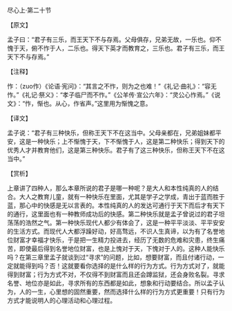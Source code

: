 

尽心上·第二十节

【原文】

孟子曰：“君子有三乐，而王天下不与存焉。父母俱存，兄弟无故，一乐也。仰不愧于天，俯不怍于人，二乐也。得天下英才而教育之，三乐也。君子有三乐，而王天下不与存焉。”

【注释】

怍：（zuo作）《论语·宪问》：“其言之不怍，则为之也难！”《礼记·曲礼》：“容无怍。”《礼记·祭义》：“孝子临尸而不怍。”《公羊传·宣公六年》：“灵公心怍焉。”《说文》：“怍，惭也。从心，作省声。”这里用为惭愧之意。

【译文】

孟子说：“君子有三种快乐，但称王天下不在这当中。父母亲都在，兄弟姐妹都平安，这是一种快乐；上不惭愧于天，下不惭愧于人，这是第二种快乐；得到天下的优秀人才并教育他们，这是第三种快乐。君子有了这三种快乐，但称王天下不在这当中。”

【赏析】

上章讲了四种人，那么本章所说的君子是哪一种呢？是大人和本性纯真的人的结合。大人之教育儿童，就有一种快乐在里面，尤其是学子之学成，青出于蓝而胜于蓝，那心中的快感是无以言表的。本性纯真的人的发达可通行于天下而后才有天下的通行，这里面也有一种教师成功后的快感。第二种快乐就是孟子曾说过的君子坦荡荡的浩然之气。第一种快乐现代人都少有体会了，这是一种平平淡淡、平平安安的生活方式。而现代人大都浮躁好动，好高骛远，不识人生真谛，以为有了名誉地位财富才幸福才快乐，于是把一生精力投进去，经历了无数的危难和灾患，终生痛苦，即使最后得到名誉地位财富，也是上愧对于天，下愧对于人的。这种人能快乐吗？在第三章里孟子就谈到过“寻求”的问题，比如，想要财富，而且付诸行动，一定就能得到吗？否！这就要看你选择的是什么样的行为方式。行为方式对了，就能得到财富；行为方式不对，不仅得不到财富而且还会蹲监狱，还会身败名裂。寻求名誉、地位亦是如此，寻求所有的东西都是如此，想象和行动要结合。所以孟子认为，人的一生，心里想的固然重要，然而选择什么样的行为方式更重要！只有行为方式才能说明人的心理活动和心理过程。

